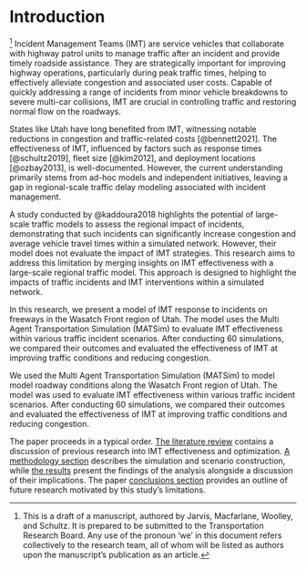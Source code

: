 # Introduction

[^1] Incident Management Teams (IMT) are service vehicles that collaborate with highway patrol units to manage traffic after an incident and provide timely roadside assistance. They are strategically important for improving highway operations, particularly during peak traffic times, helping to effectively alleviate congestion and associated user costs. Capable of quickly addressing a range of incidents from minor vehicle breakdowns to severe multi-car collisions, IMT are crucial in controlling traffic and restoring normal flow on the roadways.

States like Utah have long benefited from IMT, witnessing notable reductions in congestion and traffic-related costs [@bennett2021]. The effectiveness of IMT, influenced by factors such as response times [@schultz2019], fleet size [@kim2012], and deployment locations [@ozbay2013], is well-documented. However, the current understanding primarily stems from ad-hoc models and independent initiatives, leaving a gap in regional-scale traffic delay modeling associated with incident management. 

A study conducted by @kaddoura2018 highlights the potential of large-scale traffic models to assess the regional impact of incidents, demonstrating that such incidents can significantly increase congestion and average vehicle travel times within a simulated network. However, their model does not evaluate the impact of IMT strategies. This research aims to address this limitation by merging insights on IMT effectiveness with a large-scale regional traffic model. This approach is designed to highlight the impacts of traffic incidents and IMT interventions within a simulated network.

In this research, we present a model of IMT response to incidents on freeways in the Wasatch Front region of Utah. The model uses the Multi Agent Transportation Simulation (MATSim) to evaluate IMT effectiveness within various traffic incident scenarios. After conducting 60 simulations, we compared their outcomes and evaluated the effectiveness of IMT at improving traffic conditions and reducing congestion.

We used the Multi Agent Transportation Simulation (MATSim) to model model roadway conditions along the Wasatch Front region of Utah. The model was used to evaluate IMT effectiveness within various traffic incident scenarios. After conducting 60 simulations, we compared their outcomes and evaluated the effectiveness of IMT at improving traffic conditions and reducing congestion.

The paper proceeds in a typical order. [The literature review](#sec-literature) contains a discussion of previous research into IMT effectiveness and optimization. [A methodology section](#sec-methods) describes the simulation and scenario construction, while [the results](#sec-results) present the findings of the analysis alongside a discussion of their implications. The paper [conclusions section](#sec-conclusions) provides an outline of future research motivated by this study's limitations.

[^1]: This is a draft of a manuscript, authored by Jarvis, Macfarlane, Woolley, and Schultz. It is prepared to be submitted to the Transportation Research Board. Any use of the pronoun 'we' in this document refers collectively to the research team, all of whom will be listed as authors upon the manuscript's publication as an article.